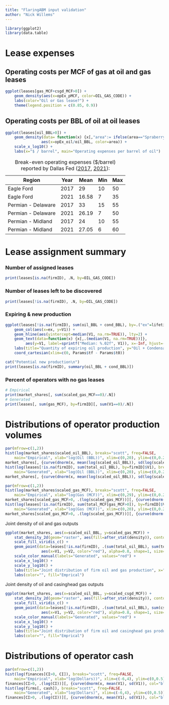 ```yaml
---
title: "FlaringABM input validation"
author: "Nick Willems"
---
```


```r
library(ggplot2)
library(data.table)
```

# Lease expenses
## Operating costs per MCF of gas at oil and gas leases  
```r
ggplot(leases[gas_MCF+csgd_MCF>0]) +
    geom_density(aes(x=opEx_pMCF, color=OIL_GAS_CODE)) +
    labs(color="Oil or Gas lease?") +
    theme(legend.position = c(0.85, 0.9))
```

## Operating costs per BBL of oil at oil leases  
```r
ggplot(leases[oil_BBL>0]) +
    geom_density(data= function(x) {x[,"area":= ifelse(area=="Spraberry", "Midland Basin", area)]},
                aes(x=opEx_oil/oil_BBL, color=area)) +
    scale_x_log10() +
    labs(x="$ / barrel", main="Operating expenses per barrel of oil")
```

| Region            | Year  | Mean  | Min   | Max   |
| ---               | ---   | ---   | ---   | ---   |
| Eagle Ford        | 2017  | 29    | 10    | 50    |
| Eagle Ford        | 2021  | 16.58 | 7     | 35    |
| Permian - Delaware| 2017  | 33    | 15    | 55    |
| Permian - Delaware| 2021  | 26.19 | 7     | 50    |
| Permian - Midland | 2017  | 24    | 10    | 55    |
| Permian - Midland | 2021  | 27.05 | 6     | 60    |
Table: Break-even operating expenses ($/barrel) reported by Dallas Fed
([2017](https://www.dallasfed.org/research/surveys/des/2017/1701.aspx#tab-questions),
[2021](https://www.dallasfed.org/research/surveys/des/2021/2101.aspx#tab-questions)):  

# Lease assignment summary  
### Number of assigned leases   
```r
print(leases[is.na(firmID), .N, by=OIL_GAS_CODE])
```

### Number of leases left to be discovered  
```r
print(leases[!is.na(firmID), .N, by=OIL_GAS_CODE])
```

### Expiring & new production
```r
ggplot(leases[!is.na(firmID), sum(oil_BBL + cond_BBL), by=.("ex"=lifetime + t_found - Params$t0)]) +
    geom_col(aes(x=ex, y=V1)) +
    geom_hline(aes(yintercept=median(V1, na.rm=TRUE)), lty=2) +
    geom_text(data=function(x) {x[,.(median(V1, na.rm=TRUE))]},
         aes(y=V1, label=sprintf("Median: %.02f", V1)), x=-Inf, hjust=-0.01, vjust=-1) +
    labs(title="Quantity of expiring oil production", y="Oil + Condensate (BBL)", x="Time (Months)") +
    coord_cartesian(xlim=c(0, Params$tf - Params$t0))
```

```r
cat("Potential new production\n")
print(leases[is.na(firmID), summary(oil_BBL + cond_BBL)])
```

### Percent of operators with no gas leases  
```r
# Empirical
print(market_shares[, sum(scaled_gas_MCF==0)/.N])
# Generated
print(leases[, sum(gas_MCF), by=firmID][, sum(V1==0)/.N])
```

# Distributions of operator production volumes
```r
par(mfrow=c(1,2))
hist(log(market_shares$scaled_oil_BBL), breaks="scott", freq=FALSE,
    main="Empirical", xlab="log(Oil (BBL))", xlim=c(0,20), ylim=c(0,0.2))
market_shares[, {curve(dnorm(x, mean(log(scaled_oil_BBL)), sd(log(scaled_oil_BBL))), col="blue", add=TRUE); NULL}]
hist(log(leases[!is.na(firmID), sum(total_oil_BBL), by=firmID]$V1), breaks="scott", freq=FALSE,
    main="Generated", xlab="log(Oil (BBL))", xlim=c(0,20), ylim=c(0,0.2))
market_shares[, {curve(dnorm(x, mean(log(scaled_oil_BBL)), sd(log(scaled_oil_BBL))), col="blue", add=TRUE); NULL}]
```

```r
par(mfrow=c(1,2))
hist(log(market_shares$scaled_gas_MCF), breaks="scott", freq=FALSE,
    main="Empirical", xlab="log(Gas (MCF))", xlim=c(0,29), ylim=c(0,0.2))
market_shares[scaled_gas_MCF>0, .(log(scaled_gas_MCF))][, {curve(dnorm(x, mean(V1), sd(V1)), col="blue", add=TRUE); NULL}]
hist(log(leases[!is.na(firmID), sum(total_MCF[gas_MCF>0]), by=firmID]$V1), breaks="scott", freq=FALSE,
    main="Generated", xlab="log(Gas (MCF))", xlim=c(0,20), ylim=c(0,0.2))
market_shares[scaled_gas_MCF>0, .(log(scaled_gas_MCF))][, {curve(dnorm(x, mean(V1), sd(V1)), col="blue", add=TRUE); NULL}]
```

Joint density of oil and gas outputs
```r
ggplot(market_shares, aes(x=scaled_oil_BBL, y=scaled_gas_MCF)) +
    stat_density_2d(geom="raster", aes(fill=after_stat(density)), contour=FALSE) +
    scale_fill_viridis_c() +
    geom_point(data=leases[!is.na(firmID), .(sum(total_oil_BBL), sum(total_MCF[gas_MCF>0])), by=firmID][V1>0 & V2>0],
                aes(x=V1, y=V2, color="red"), alpha=0.8, shape=1, size=2) +
    scale_color_manual(labels="Generated", values="red") +
    scale_x_log10() +
    scale_y_log10() +
    labs(title="Joint distribution of firm oil and gas production", x="Oil (BBL)", y="Gas (MCF)") +
    labs(color="", fill="Emprical")
```

Joint density of oil and casinghead gas outputs
```r
ggplot(market_shares, aes(x=scaled_oil_BBL, y=scaled_csgd_MCF)) +
    stat_density_2d(geom="raster", aes(fill=after_stat(density)), contour=FALSE) +
    scale_fill_viridis_c() +
    geom_point(data=leases[!is.na(firmID), .(sum(total_oil_BBL), sum(csgd_MCF)), by=firmID][V1>0 & V2>0],
                aes(x=V1, y=V2, color="red"), alpha=0.8, shape=1, size=2) +
    scale_color_manual(labels="Generated", values="red") +
    scale_x_log10() +
    scale_y_log10() +
    labs(title="Joint distribution of firm oil and casinghead gas production", x="Oil (BBL)", y="Gas (MCF)") +
    labs(color="", fill="Emprical")
```

# Distributions of operator cash
```r
par(mfrow=c(1,2))
hist(log(finances[CI>0, CI]), breaks="scott", freq=FALSE,
    main="Empirical", xlab="log(Dollars))", xlim=c(-6,4), ylim=c(0,0.5))
finances[CI>0, .(log(CI))][, {curve(dnorm(x, mean(V1), sd(V1)), col="blue", add=TRUE); NULL}]
hist(log(firms[, cash]), breaks="scott", freq=FALSE,
    main="Generated", xlab="log(Dollars)", xlim=c(-6,4), ylim=c(0,0.5))
finances[CI>0, .(log(CI))][, {curve(dnorm(x, mean(V1), sd(V1)), col="blue", add=TRUE); NULL}]
```
